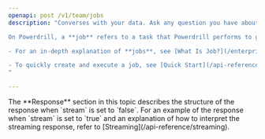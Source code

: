 ```yaml
---
openapi: post /v1/team/jobs
description: "Converses with your data. Ask any question you have about your data and get insights instantly. 

On Powerdrill, a **job** refers to a task that Powerdrill performs to generate a response based on your request (e.g., a prompt or other workflows). Powerdrill Enterprise supports two types of jobs: **general jobs** and **data agent jobs**. Currently, only general jobs are available, so make sure the **x-pd-api-agent-id** header is set to **GENERAL**.  

- For an in-depth explanation of **jobs**, see [What Is Job?](/enterprise/what-is-job).  

- To quickly create and execute a job, see [Quick Start](/api-reference/quick-start-for-general).
"

---
```



<Tip>
 The **Response** section in this topic describes the structure of the response when `stream` is set to `false`. For an example of the response when `stream` is set to `true` and an explanation of how to interpret the streaming response, refer to [Streaming](/api-reference/streaming).
</Tip>


